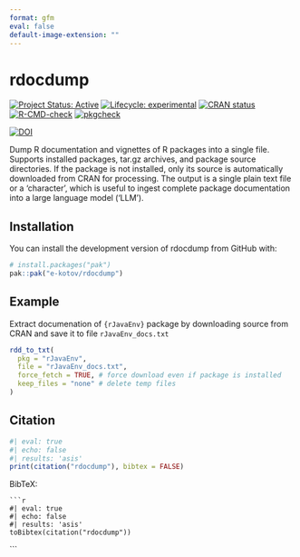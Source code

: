 ```yaml
---
format: gfm
eval: false
default-image-extension: ""
---
```


<!-- README.md is generated from README.Rmd. Please edit that file -->


# rdocdump

<!-- badges: start -->
[![Project Status: Active](https://www.repostatus.org/badges/latest/active.svg)](https://www.repostatus.org/#active)
[![Lifecycle: experimental](https://img.shields.io/badge/lifecycle-experimental-orange.svg)](https://lifecycle.r-lib.org/articles/stages.html#experimental)
[![CRAN status](https://www.r-pkg.org/badges/version/rdocdump)](https://CRAN.R-project.org/package=rdocdump)
[![R-CMD-check](https://github.com/e-kotov/rdocdump/actions/workflows/R-CMD-check.yaml/badge.svg)](https://github.com/e-kotov/rdocdump/actions/workflows/R-CMD-check.yaml)
[![pkgcheck](https://github.com/e-kotov/rdocdump/workflows/pkgcheck/badge.svg)](https://github.com/e-kotov/rdocdump/actions?query=workflow%3Apkgcheck)


[![DOI](https://zenodo.org/badge/DOI/10.5281/zenodo.15072446.svg)](https://doi.org/10.5281/zenodo.15072446)
<!-- badges: end -->

Dump R documentation and vignettes of R packages into a single file. Supports installed packages, tar.gz archives, and package source directories. If the package is not installed, only its source is automatically downloaded from CRAN for processing. The output is a single plain text file or a 'character', which is useful to ingest complete package documentation into a large language model ('LLM').

## Installation

You can install the development version of rdocdump from GitHub with:

```r
# install.packages("pak")
pak::pak("e-kotov/rdocdump")
```

## Example

Extract documenation of `{rJavaEnv}` package by downloading source from CRAN and save it to file `rJavaEnv_docs.txt`

```r
rdd_to_txt(
  pkg = "rJavaEnv",
  file = "rJavaEnv_docs.txt",
  force_fetch = TRUE, # force download even if package is installed
  keep_files = "none" # delete temp files
)
```


## Citation

```r
#| eval: true
#| echo: false
#| results: 'asis'
print(citation("rdocdump"), bibtex = FALSE)
```

BibTeX:
```
```r
#| eval: true
#| echo: false
#| results: 'asis'
toBibtex(citation("rdocdump"))
```
```
